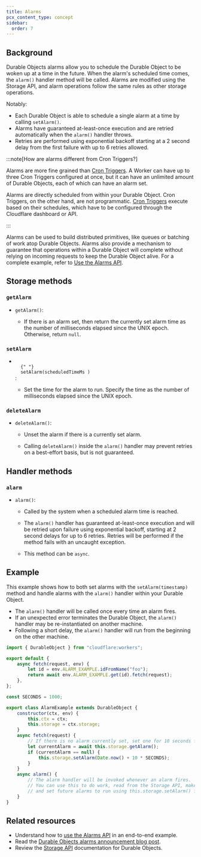 ```yaml
---
title: Alarms
pcx_content_type: concept
sidebar:
  order: 7
---
```



## Background

Durable Objects alarms allow you to schedule the Durable Object to be woken up at a time in the future. When the alarm's scheduled time comes, the `alarm()` handler method will be called. Alarms are modified using the <GlossaryTooltip term="Storage API">Storage API</GlossaryTooltip>, and alarm operations follow the same rules as other storage operations.

Notably:

- Each Durable Object is able to schedule a single alarm at a time by calling `setAlarm()`.
- Alarms have guaranteed at-least-once execution and are retried automatically when the `alarm()` handler throws.
- Retries are performed using exponential backoff starting at a 2 second delay from the first failure with up to 6 retries allowed.

:::note[How are alarms different from Cron Triggers?]

Alarms are more fine grained than [Cron Triggers](/workers/configuration/cron-triggers/#cron-triggers). A Worker can have up to three Cron Triggers configured at once, but it can have an unlimited amount of Durable Objects, each of which can have an alarm set.

Alarms are directly scheduled from within your Durable Object. Cron Triggers, on the other hand, are not programmatic. [Cron Triggers](/workers/configuration/cron-triggers/#cron-triggers) execute based on their schedules, which have to be configured through the Cloudflare dashboard or API.

:::

Alarms can be used to build distributed primitives, like queues or batching of work atop Durable Objects. Alarms also provide a mechanism to guarantee that operations within a Durable Object will complete without relying on incoming requests to keep the Durable Object alive. For a complete example, refer to [Use the Alarms API](/durable-objects/examples/alarms-api/).

## Storage methods

### `getAlarm`

- <code>getAlarm()</code>: <Type text="number | null" />

  - If there is an alarm set, then return the currently set alarm time as the number of milliseconds elapsed since the UNIX epoch. Otherwise, return `null`.

### `setAlarm`

- <code>
  	{" "}
  	setAlarm(scheduledTimeMs <Type text="number" />)
  </code>
  : <Type text="void" />

  - Set the time for the alarm to run. Specify the time as the number of milliseconds elapsed since the UNIX epoch.

### `deleteAlarm`

- `deleteAlarm()`: <Type text='void' />

  - Unset the alarm if there is a currently set alarm.

  - Calling `deleteAlarm()` inside the `alarm()` handler may prevent retries on a best-effort basis, but is not guaranteed.

## Handler methods

### `alarm`

- `alarm()`: <Type text='void' />

  - Called by the system when a scheduled alarm time is reached.

  - The `alarm()` handler has guaranteed at-least-once execution and will be retried upon failure using exponential backoff, starting at 2 second delays for up to 6 retries. Retries will be performed if the method fails with an uncaught exception.

  - This method can be `async`.

## Example

This example shows how to both set alarms with the `setAlarm(timestamp)` method and handle alarms with the `alarm()` handler within your Durable Object.

- The `alarm()` handler will be called once every time an alarm fires.
- If an unexpected error terminates the Durable Object, the `alarm()` handler may be re-instantiated on another machine.
- Following a short delay, the `alarm()` handler will run from the beginning on the other machine.

```js
import { DurableObject } from "cloudflare:workers";

export default {
	async fetch(request, env) {
		let id = env.ALARM_EXAMPLE.idFromName("foo");
		return await env.ALARM_EXAMPLE.get(id).fetch(request);
	},
};

const SECONDS = 1000;

export class AlarmExample extends DurableObject {
	constructor(ctx, env) {
		this.ctx = ctx;
		this.storage = ctx.storage;
	}
	async fetch(request) {
		// If there is no alarm currently set, set one for 10 seconds from now
		let currentAlarm = await this.storage.getAlarm();
		if (currentAlarm == null) {
			this.storage.setAlarm(Date.now() + 10 * SECONDS);
		}
	}
	async alarm() {
		// The alarm handler will be invoked whenever an alarm fires.
		// You can use this to do work, read from the Storage API, make HTTP calls
		// and set future alarms to run using this.storage.setAlarm() from within this handler.
	}
}
```

## Related resources

- Understand how to [use the Alarms API](/durable-objects/examples/alarms-api/) in an end-to-end example.
- Read the [Durable Objects alarms announcement blog post](https://blog.cloudflare.com/durable-objects-alarms/).
- Review the [Storage API](/durable-objects/api/storage-api/) documentation for Durable Objects.
